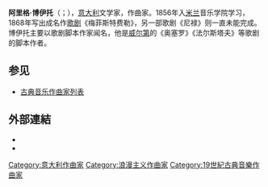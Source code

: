 {{Infobox classical
| 中文名       = 博伊托
| 画像         = Arrigo Boito photo.jpg
| 附注         =      
| 原文名       = Arrigo Boito 
| 国别         = 意大利    
| 出生日期     = {{birth date|1842|2|24}}
| 出生地       = [[奧地利帝國|奧地利帝國]][[倫巴第-威尼西亞王國|倫巴第-威尼西亞王國]][[帕多瓦|帕多瓦]]
| 逝世日期     = {{death date and age|1918|6|10|1842|2|24}}
| 逝世地       = [[義大利王國|義大利]][[米兰|米兰]]
| 所属时期     = 浪漫主义
| 所属乐派     =  
| 擅长作品类型 = 歌剧
| 代表作       = 歌剧《梅菲斯特费勒》《尼禄》
| 师从         = 
| 学生         = 
| 官方网站     = 
}}

'''阿里格·博伊托'''（{{lang-it|Arrigo Boito}}；{{bd|1842年|2月24日|1918年|6月10日}}），[[意大利|意大利]]文学家，作曲家。1856年入[[米兰|米兰]]音乐学院学习，1868年写出成名作[[歌剧|歌剧]]《梅菲斯特费勒》，另一部歌剧《尼禄》则一直未能完成。博伊托主要以歌剧脚本作家闻名，他是[[威尔第|威尔第]]的《奥塞罗》《法尔斯塔夫》等歌剧的脚本作者。

== 参见 ==
* [[古典音乐作曲家列表|古典音乐作曲家列表]]

== 外部連結 ==
{{Commons category}}
* {{Gutenberg author | id=Boito,+Arrigo}}
* {{Internet Archive author |sname=Arrigo Boito}}

{{Authority control}}

{{DEFAULTSORT:Boito, Arrigo}}
[[Category:意大利作曲家|Category:意大利作曲家]]
[[Category:浪漫主义作曲家|Category:浪漫主义作曲家]]
[[Category:19世紀古典音樂作曲家|Category:19世紀古典音樂作曲家]]